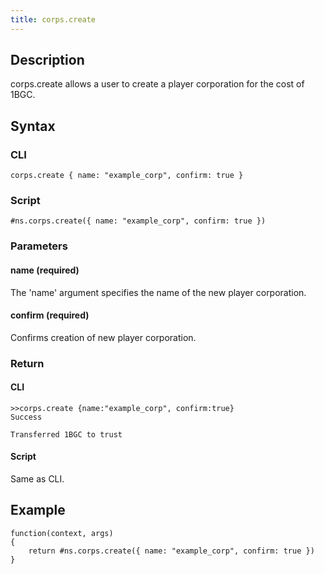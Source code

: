 ```yaml
---
title: corps.create
---
```


## Description

corps.create allows a user to create a player corporation for the cost of 1BGC.

## Syntax

### CLI

```
corps.create { name: "example_corp", confirm: true }
```

### Script

```
#ns.corps.create({ name: "example_corp", confirm: true })
```

### Parameters

#### name (required)

The 'name' argument specifies the name of the new player corporation.

#### confirm (required)

Confirms creation of new player corporation.

### Return

#### CLI

```
>>corps.create {name:"example_corp", confirm:true}
Success

Transferred 1BGC to trust
```

#### Script

Same as CLI.

## Example

```
function(context, args)
{
	return #ns.corps.create({ name: "example_corp", confirm: true })
}

```
